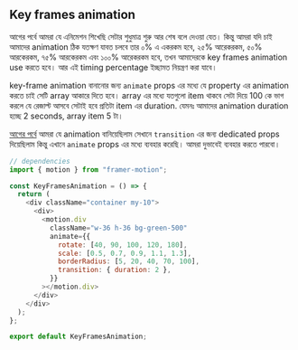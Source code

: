 ## Key frames animation 
আগের পর্বে আমরা যে এনিমেশন শিখেছি সেটার শুধুমাত্র শুরু আর শেষ বলে দেওয়া যেত। কিন্তু আমরা যদি চাই আমাদের animation ঠিক যতক্ষণ যাবত চলবে তার ০% এ একরকম হবে, ২৫% আরেকরকম, ৫০% আরকেরকম, ৭৫% আরকেরকম এবং ১০০% আরেকরকম হবে, তখন আমাদেরকে key frames animation use করতে হবে। আর এই timing percentage ইচ্ছামত নিয়ন্ত্রণ করা যাবে। 

key-frame animation বানানোর জন্য `animate` props এর মধ্যে যে property এর animation করতে চাই সেটি array আকারে দিতে হবে। array এর মধ্যে যতগুলো item থাকবে সেটা দিয়ে 100 কে ভাগ করলে যে রেজাল্ট আসবে সেটাই হবে প্রতিটা item এর duration. যেমনঃ আমাদের animation duration হচ্ছে 2 seconds, array item 5 টা। 

[আগের পর্বে](/framer-motion/simple-animation) আমরা যে animation বানিয়েছিলাম সেখানে `transition` এর জন্য dedicated props দিয়েছিলাম কিন্তু এখানে `animate` props এর মধ্যে ব্যবহার করেছি। আমরা দুভাবেই ব্যবহার করতে পারবো। 

```js copy showLineNumbers {10-15}
// dependencies
import { motion } from "framer-motion";

const KeyFramesAnimation = () => {
  return (
    <div className="container my-10">
      <div>
        <motion.div
          className="w-36 h-36 bg-green-500"
          animate={{
            rotate: [40, 90, 100, 120, 180],
            scale: [0.5, 0.7, 0.9, 1.1, 1.3],
            borderRadius: [5, 20, 40, 70, 100],
            transition: { duration: 2 },
          }}
        ></motion.div>
      </div>
    </div>
  );
};

export default KeyFramesAnimation;
```
